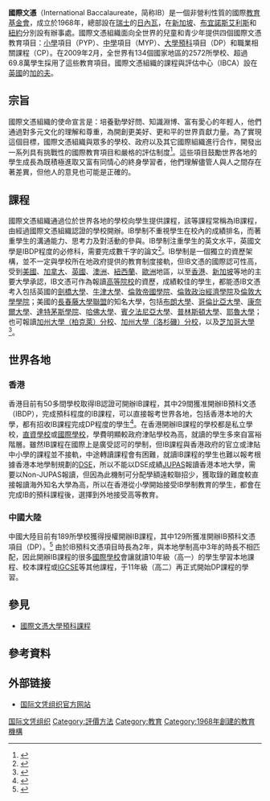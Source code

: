 {{Infobox Organization
|name         = International Baccalaureate <br />国际文凭
|image        = International Baccalaureate Logo.svg
|size       =100px
|alt         = IB logo
|caption      = 国际文凭标志
|formation      = 1968年10月25日
|headquarters = {{SWI}}[[日内瓦|日内瓦]]
|website      = {{url|ibo.org/}}
|formerly = 國際文憑組織
}}
'''國際文憑'''（International Baccalaureate，简称IB）是一個非營利性質的國際[[教育|教育]][[基金會|基金會]]，成立於1968年，總部設在[[瑞士|瑞士]]的[[日內瓦|日內瓦]]，在[[新加坡|新加坡]]、[[布宜諾斯艾利斯|布宜諾斯艾利斯]]和[[紐約|紐約]]分別設有辦事處。國際文憑組織面向全世界的兒童和青少年提供四個國際文憑教育項目：[[小學|小學]]項目（PYP）、[[中學|中學]]項目（MYP）、[[IBDP|大學預科]]項目（DP）和職業相關課程（CP）。在2009年2月，全世界有134個國家地區的2572所學校、超過69.8萬學生採用了這些教育項目。國際文憑組織的課程與評估中心（IBCA）設在[[英國|英國]]的[[加的夫|加的夫]]。

== 宗旨 ==
國際文憑組織的使命宣言是：培養勤學好問、知識淵博、富有愛心的年輕人，他們通過對多元文化的理解和尊重，為開創更美好、更和平的世界貢獻力量。為了實現這個目標，國際文憑組織與眾多的學校、政府以及其它國際組織進行合作，開發出一系列具有挑戰性的國際教育項目和嚴格的評估制度<ref>{{cite news|title=為何全球學校都在瘋IB課程？|url=https://m.parenting.com.tw/article/5057825-為何全球學校都在瘋IB課程？/|publisher=親子天下|date=2014-05-01}}</ref>。這些項目鼓勵世界各地的學生​​成長為既積極進取又富有同情心的終身學習者，他們理解儘管人與人之間存在著差異，但他人的意見也可能是正確的。

== 課程 ==
國際文憑組織通過位於世界各地的學校向學生提供課程，該等課程常稱為IB課程，由經過國際文憑組織認證的學校開辦。IB學制不重視學生在校內的成績排名，而著重學生的溝通能力、思考力及對活動的參與。IB學制注重學生的英文水平，英國文學是IBDP程度的必修科，需要完成數千字的論文<ref>{{cite news|title=IB—入名牌大學另一條路 不讀死書不代表輕鬆|url=http://hk.apple.nextmedia.com/news/art/20121028/18050888|publisher=蘋果日報|date=2012-10-28|accessdate=2017-09-23|archive-date=2017-09-23|archive-url=https://web.archive.org/web/20170923193841/http://hk.apple.nextmedia.com/news/art/20121028/18050888|dead-url=no}}</ref>。IB學制是一個獨立的資歷架構，並不一定與學校所在地政府提供的教育制度接軌，但IB文憑的國際認可性高，受到[[美國|美國]]、[[加拿大|加拿大]]、[[英國|英國]]、[[澳洲|澳洲]]、[[紐西蘭|紐西蘭]]、[[歐洲|歐洲]]地區，以至[[香港|香港]]、[[新加坡|新加坡]]等地的主要大學承認，IB文憑可作為報讀[[高等院校|高等院校]]的資歷，成績較佳的學生，都能憑IB文憑考入包括英國的[[劍橋大學|劍橋大學]]、[[牛津大學|牛津大學]]、[[倫敦帝國學院|倫敦帝國學院]]、[[倫敦政治經濟學院|倫敦政治經濟學院]]及[[倫敦大學學院|倫敦大學學院]]；美國的[[常春藤盟校|長春藤大學聯盟]]的知名大學，包括[[布朗大學|布朗大學]]、[[哥倫比亞大學|哥倫比亞大學]]、[[康奈爾大學|康奈爾大學]]、[[達特茅斯學院|達特茅斯學院]]、[[哈佛大學|哈佛大學]]、[[賓夕法尼亞大學|賓夕法尼亞大學]]、[[普林斯頓大學|普林斯頓大學]]、[[耶魯大學|耶魯大學]]；也可報讀[[加州大學|加州大學（柏克萊）分校]]、[[加州大學|加州大學（洛杉磯）分校]]，以及[[芝加哥大學|芝加哥大學]]<ref>{{cite news|title=英基誕15位IB狀元 讀IB課程入牛津劍橋有優勢？|url=https://topick.hket.com/article/1851512?lcc=at|publisher=香港經濟日報|date=2017-07-06|accessdate=2017-09-23|archive-date=2017-09-23|archive-url=https://web.archive.org/web/20170923193724/https://topick.hket.com/article/1851512?lcc=at|dead-url=no}}</ref>。

== 世界各地 ==
=== 香港 ===
香港目前有50多間學校取得IB認證可開辦IB課程，其中29間獲准開辦IB預科文憑（IBDP），完成預科程度的IB課程，可以直接報考世界各地，包括香港本地的大學，都有招收IB課程完成DP程度的學生<ref>{{cite news|title=IB學制Q＆A|url=http://hk.apple.nextmedia.com/news/art/20121028/18050890|publisher=蘋果日報|date=2012-10-28|accessdate=2017-09-22|archive-date=2017-09-23|archive-url=https://web.archive.org/web/20170923002033/http://hk.apple.nextmedia.com/news/art/20121028/18050890|dead-url=no}}</ref>。在香港開辦IB課程的學校都是私立學校，[[直資學校|直資學校]]或[[國際學校|國際學校]]，學費明顯較政府津貼學校為高，就讀的學生多來自富裕階層。雖然IB課程在國際上是廣受認可的學制，但IB課程與香港政府的官立或津貼中小學的課程並不接軌，中途轉讀課程會有困難，就讀IB課程的學生也難以報考根據香港本地學制規劃的[[香港中學文憑考試|DSE]]，所以不能以DSE成績[[JUPAS|JUPAS]]報讀香港本地大學，需要以Non-JUPAS報讀，但因為此機制可分配學額遠較聯招少，獲取錄的難度較直接報讀海外知名大學為高，所以在香港從小學開始接受IB學制教育的學生，都會在完成IB的預科課程後，選擇到外地接受高等教育。

=== 中國大陸 ===
中國大陸目前有189所學校獲得授權開辦IB課程，其中129所獲准開辦IB預科文憑項目（DP）。<ref>{{Cite web|title=Find an IB World School|url=https://www.ibo.org/programmes/find-an-ib-school/|accessdate=2020-07-27|work=International Baccalaureate®|language=en|archive-date=2020-07-28|archive-url=https://web.archive.org/web/20200728033305/https://www.ibo.org/programmes/find-an-ib-school/|dead-url=no}}</ref> 由於IB預科文憑項目時長為2年，與本地學制高中3年的時長不相匹配，因此開辦IB課程的很多[[國際學校|國際學校]]會讓就讀10年級（高一）的學生學習本地課程、校本課程或[[IGCSE|IGCSE]]等其他課程，于11年級（高二）再正式開始DP課程的學習。

== 參見 ==
*[[國際文憑大學預科課程|國際文憑大學預科課程]]

== 參考資料 ==
{{reflist}}

==外部链接==
* [http://www.ibo.org 国际文凭组织官方网站]{{WebCite|url=https://www.webcitation.org/673FRQne5?url=http://www.ibo.org/ |date=20120419230123 |dateformat=iso }}

[[Category:国际文凭组织|]]
[[Category:評價方法|Category:評價方法]]
[[Category:教育|Category:教育]]
[[Category:1968年創建的教育機構|Category:1968年創建的教育機構]]
